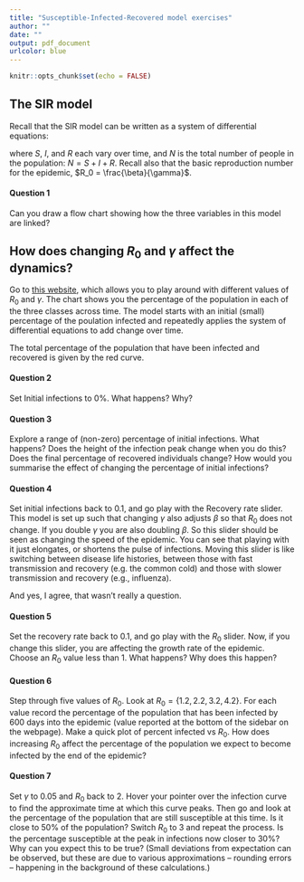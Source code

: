 ```yaml
---
title: "Susceptible-Infected-Recovered model exercises"
author: ""
date: ""
output: pdf_document
urlcolor: blue
---
```


```r
knitr::opts_chunk$set(echo = FALSE)
```

## The SIR model

Recall that the SIR model can be written as a system of differential equations:

\begin{align}
\frac{\partial S}{\partial t} &= -\beta I \frac{S}{N} \\
\frac{\partial I}{\partial t} &= \beta I \frac{S}{N} - \gamma I \\
\frac{\partial R}{\partial t} &= \gamma I, 
\end{align}

where $S$, $I$, and $R$ each vary over time, and $N$ is the total number of people in the population: $N = S+I+R$.  Recall also that the basic reproduction number for the epidemic, $R_0 = \frac{\beta}{\gamma}$.

#### Question 1

Can you draw a flow chart showing how the three variables in this model are linked?


## How does changing $R_0$ and $\gamma$ affect the dynamics?

Go to [this website](http://scie10004.science.unimelb.edu.au/), which allows you to play around with different values of $R_0$ and $\gamma$.  The chart shows you the percentage of the population in each of the three classes across time.  The model starts with an initial (small) percentage of the poulation infected and repeatedly applies the system of differential equations to add change over time.

The total percentage of the population that have been infected and recovered is given by the red curve.

#### Question 2

Set Initial infections to 0%.  What happens?  Why?

#### Question 3

Explore a range of (non-zero) percentage of initial infections.  What happens?  Does the height of the infection peak change when you do this?  Does the final percentage of recovered individuals change?  How would you summarise the effect of changing the percentage of initial infections?

#### Question 4

Set initial infections back to 0.1, and go play with the Recovery rate slider. This model is set up such that changing $\gamma$ also adjusts $\beta$ so that $R_0$ does not change.  If you double $\gamma$ you are also doubling $\beta$.  So this slider should be seen as changing the speed of the epidemic. You can see that playing with it just elongates, or shortens the pulse of infections.  Moving this slider is like switching between disease life histories, between those with fast transmission and recovery (e.g. the common cold) and those with slower transmission and recovery (e.g., influenza).

And yes, I agree, that wasn't really a question.

#### Question 5

Set the recovery rate back to 0.1, and go play with the $R_0$ slider.  Now, if you change this slider, you are affecting the growth rate of the epidemic.  Choose an $R_0$ value less than 1.  What happens?  Why does this happen?

#### Question 6

Step through five values of $R_0$.  Look at $R_0=\{1.2, 2.2, 3.2, 4.2\}$.  For each value record the percentage of the population that has been infected by 600 days into the epidemic (value reported at the bottom of the sidebar on the webpage).  Make a quick plot of percent infected vs $R_0$.  How does increasing $R_0$ affect the percentage of the population we expect to become infected by the end of the epidemic?

#### Question 7

Set $\gamma$ to 0.05 and $R_0$ back to 2.  Hover your pointer over the infection curve to find the approximate time at which this curve peaks.  Then go and look at the percentage of the population that are still susceptible at this time. Is it close to 50% of the population? Switch $R_0$ to 3 and repeat the process.  Is the percentage susceptible at the peak in infections now closer to 30%?  Why can you expect this to be true?  (Small deviations from expectation can be observed, but these are due to various approximations -- rounding errors -- happening in the background of these calculations.)



